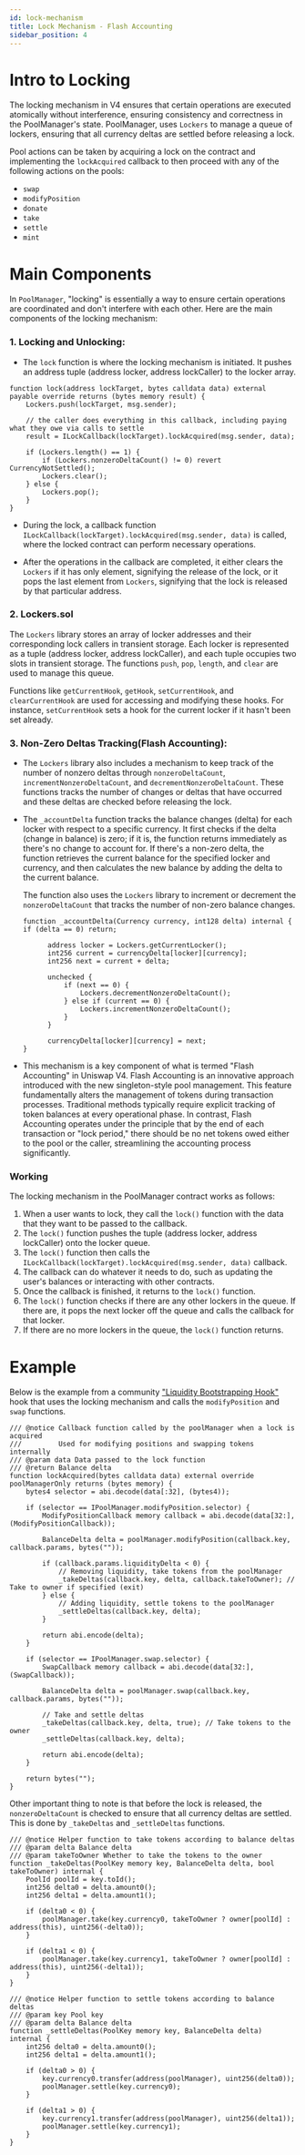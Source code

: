 ```yaml
---
id: lock-mechanism
title: Lock Mechanism - Flash Accounting
sidebar_position: 4
---
```

# Intro to Locking
The locking mechanism in V4 ensures that certain operations are executed atomically without interference, ensuring
consistency and correctness in the PoolManager's state. PoolManager, uses `Lockers` to manage a queue of
lockers, ensuring that all currency deltas are settled before releasing a lock.

Pool actions can be taken by acquiring a lock on the contract and implementing the `lockAcquired` callback to
then proceed with any of the following actions on the pools:

- `swap`
- `modifyPosition`
- `donate`
- `take`
- `settle`
- `mint`

# Main Components
In `PoolManager`, "locking" is essentially a way to ensure certain operations are coordinated and don't interfere
with each other. Here are the main components of the locking mechanism:

### 1. **Locking and Unlocking:**
- The `lock` function is where the locking mechanism is initiated. It pushes an address tuple (address locker, address lockCaller)
to the locker array.

```solidity
function lock(address lockTarget, bytes calldata data) external payable override returns (bytes memory result) {
    Lockers.push(lockTarget, msg.sender);

    // the caller does everything in this callback, including paying what they owe via calls to settle
    result = ILockCallback(lockTarget).lockAcquired(msg.sender, data);

    if (Lockers.length() == 1) {
        if (Lockers.nonzeroDeltaCount() != 0) revert CurrencyNotSettled();
        Lockers.clear();
    } else {
        Lockers.pop();
    }
}
```

  - During the lock, a callback function `ILockCallback(lockTarget).lockAcquired(msg.sender, data)` is called, where the locked
contract can perform necessary operations.

  - After the operations in the callback are completed, it either clears the `Lockers` if it has only element,
signifying the release of the lock, or it pops the last element from `Lockers`, signifying that the lock is
released by that particular address.

### 2. **Lockers.sol**

The `Lockers` library stores an array of locker addresses and their corresponding lock callers in transient storage.
Each locker is represented as a tuple (address locker, address lockCaller), and each tuple occupies two slots in
transient storage. The functions `push`, `pop`, `length`, and `clear` are used to manage this queue.

Functions like `getCurrentHook`, `getHook`, `setCurrentHook`, and `clearCurrentHook` are used for accessing and
modifying these hooks. For instance, `setCurrentHook` sets a hook for the current locker if it hasn't been set
already.



### 3. **Non-Zero Deltas Tracking(Flash Accounting):**

- The `Lockers` library also includes a mechanism to keep track of the number of nonzero deltas
through `nonzeroDeltaCount`, `incrementNonzeroDeltaCount`, and `decrementNonzeroDeltaCount`. These functions tracks
the number of changes or deltas that have occurred and these deltas are checked before releasing the lock.


- The `_accountDelta` function tracks the balance changes (delta) for each locker with respect to a specific currency.
It first checks if the delta (change in balance) is zero; if it is, the function
returns immediately as there's no change to account for. If there's a non-zero delta, the function retrieves the
current balance for the specified locker and currency, and then calculates the new balance by adding the delta
to the current balance.

  The function also uses the `Lockers` library to increment or decrement the `nonzeroDeltaCount`  that tracks the number
of non-zero balance changes.

  ```solidity
  function _accountDelta(Currency currency, int128 delta) internal {
  if (delta == 0) return;

        address locker = Lockers.getCurrentLocker();
        int256 current = currencyDelta[locker][currency];
        int256 next = current + delta;

        unchecked {
            if (next == 0) {
                Lockers.decrementNonzeroDeltaCount();
            } else if (current == 0) {
                Lockers.incrementNonzeroDeltaCount();
            }
        }

        currencyDelta[locker][currency] = next;
  }
  ```
- This mechanism is a key component of what is termed "Flash Accounting" in Uniswap V4. Flash Accounting is an
innovative approach introduced with the new singleton-style pool management. This feature fundamentally
alters the management of tokens during transaction processes. Traditional methods typically require explicit
tracking of token balances at every operational phase. In contrast, Flash Accounting operates under the principle
that by the end of each transaction or "lock period," there should be no net tokens owed either to the pool or the
caller, streamlining the accounting process significantly.

### Working
The locking mechanism in the PoolManager contract works as follows:

1. When a user wants to lock, they call the `lock()` function with the data that they want to be passed to the callback.
2. The `lock()` function pushes the tuple (address locker, address lockCaller) onto the locker queue.
3. The `lock()` function then calls the `ILockCallback(lockTarget).lockAcquired(msg.sender, data)` callback.
4. The callback can do whatever it needs to do, such as updating the user's balances or interacting with other contracts.
5. Once the callback is finished, it returns to the `lock()` function.
6. The `lock()` function checks if there are any other lockers in the queue. If there are, it pops the next locker off the queue and calls the callback for that locker.
7. If there are no more lockers in the queue, the `lock()` function returns.

# Example
Below is the example from a community ["Liquidity Bootstrapping Hook"](https://github.com/kadenzipfel/uni-lbp/blob/main/src/LiquidityBootstrappingHooks.sol) hook that uses the locking mechanism and calls the `modifyPosition` and `swap` functions.

```solidity
/// @notice Callback function called by the poolManager when a lock is acquired
///         Used for modifying positions and swapping tokens internally
/// @param data Data passed to the lock function
/// @return Balance delta
function lockAcquired(bytes calldata data) external override poolManagerOnly returns (bytes memory) {
    bytes4 selector = abi.decode(data[:32], (bytes4));

    if (selector == IPoolManager.modifyPosition.selector) {
        ModifyPositionCallback memory callback = abi.decode(data[32:], (ModifyPositionCallback));

        BalanceDelta delta = poolManager.modifyPosition(callback.key, callback.params, bytes(""));

        if (callback.params.liquidityDelta < 0) {
            // Removing liquidity, take tokens from the poolManager
            _takeDeltas(callback.key, delta, callback.takeToOwner); // Take to owner if specified (exit)
        } else {
            // Adding liquidity, settle tokens to the poolManager
            _settleDeltas(callback.key, delta);
        }

        return abi.encode(delta);
    }

    if (selector == IPoolManager.swap.selector) {
        SwapCallback memory callback = abi.decode(data[32:], (SwapCallback));

        BalanceDelta delta = poolManager.swap(callback.key, callback.params, bytes(""));

        // Take and settle deltas
        _takeDeltas(callback.key, delta, true); // Take tokens to the owner
        _settleDeltas(callback.key, delta);

        return abi.encode(delta);
    }

    return bytes("");
}
```

Other important thing to note is that before the lock is released, the `nonzeroDeltaCount` is checked to ensure that
all currency deltas are settled. This is done by `_takeDeltas` and `_settleDeltas` functions.

```solidity
/// @notice Helper function to take tokens according to balance deltas
/// @param delta Balance delta
/// @param takeToOwner Whether to take the tokens to the owner
function _takeDeltas(PoolKey memory key, BalanceDelta delta, bool takeToOwner) internal {
    PoolId poolId = key.toId();
    int256 delta0 = delta.amount0();
    int256 delta1 = delta.amount1();

    if (delta0 < 0) {
        poolManager.take(key.currency0, takeToOwner ? owner[poolId] : address(this), uint256(-delta0));
    }

    if (delta1 < 0) {
        poolManager.take(key.currency1, takeToOwner ? owner[poolId] : address(this), uint256(-delta1));
    }
}

/// @notice Helper function to settle tokens according to balance deltas
/// @param key Pool key
/// @param delta Balance delta
function _settleDeltas(PoolKey memory key, BalanceDelta delta) internal {
    int256 delta0 = delta.amount0();
    int256 delta1 = delta.amount1();

    if (delta0 > 0) {
        key.currency0.transfer(address(poolManager), uint256(delta0));
        poolManager.settle(key.currency0);
    }

    if (delta1 > 0) {
        key.currency1.transfer(address(poolManager), uint256(delta1));
        poolManager.settle(key.currency1);
    }
}
```
